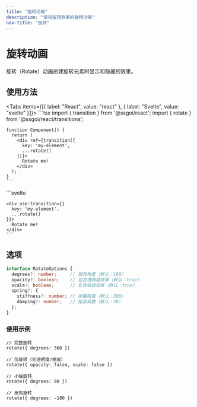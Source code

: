 ```yaml
---
title: "旋转动画"
description: "使用旋转效果的独特动画"
nav-title: "旋转"
---
```


# 旋转动画

旋转（Rotate）动画创建旋转元素时显示和隐藏的效果。

<TransitionDemo type="rotate" />

## 使用方法

<Tabs items={[{ label: "React", value: "react" }, { label: "Svelte", value: "svelte" }]}>
  <TabPanel value="react">
    ```tsx
    import { transition } from '@ssgoi/react';
    import { rotate } from '@ssgoi/react/transitions';

    function Component() {
      return (
        <div ref={transition({
          key: 'my-element',
          ...rotate()
        })}>
          Rotate me!
        </div>
      );
    }
    ```
  </TabPanel>
  <TabPanel value="svelte">
    ```svelte
    <script>
      import { transition } from '@ssgoi/svelte';
      import { rotate } from '@ssgoi/svelte/transitions';
    </script>

    <div use:transition={{
      key: 'my-element',
      ...rotate()
    }}>
      Rotate me!
    </div>
    ```
  </TabPanel>
</Tabs>

## 选项

```typescript
interface RotateOptions {
  degrees?: number;     // 旋转角度（默认：180）
  opacity?: boolean;    // 包含透明度效果（默认：true）
  scale?: boolean;      // 包含缩放效果（默认：true）
  spring?: {
    stiffness?: number; // 弹簧刚度（默认：300）
    damping?: number;   // 阻尼系数（默认：30）
  };
}
```

### 使用示例

```tsx
// 完整旋转
rotate({ degrees: 360 })

// 仅旋转（无透明度/缩放）
rotate({ opacity: false, scale: false })

// 小幅旋转
rotate({ degrees: 90 })

// 反向旋转
rotate({ degrees: -180 })
```